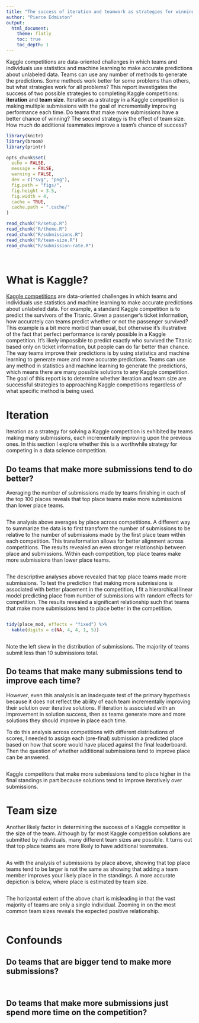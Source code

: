 ```yaml
---
title: "The success of iteration and teamwork as strategies for winning Kaggle competitions"
author: "Pierce Edmiston"
output:
  html_document:
    theme: flatly
    toc: true
    toc_depth: 1
---
```


Kaggle competitions are data-oriented challenges in which teams and individuals use statistics and machine learning to make accurate predictions about unlabeled data. Teams can use any number of methods to generate the predictions. Some methods work better for some problems than others, but what strategies work for all problems? This report investigates the success of two possible strategies to completing Kaggle competitions: **iteration** and **team size**. Iteration as a strategy in a Kaggle competition is making multiple submissions with the goal of incrementally improving performance each time. Do teams that make more submissions have a better chance of winning? The second strategy is the effect of team size. How much do additional teammates improve a team's chance of success?

```r
library(knitr)
library(broom)
library(printr)

opts_chunk$set(
  echo = FALSE,
  message = FALSE,
  warning = FALSE,
  dev = c("svg", "png"),
  fig.path = "figs/",
  fig.height = 3.5,
  fig.width = 4,
  cache = TRUE,
  cache.path = ".cache/"
)

read_chunk("R/setup.R")
read_chunk("R/theme.R")
read_chunk("R/submissions.R")
read_chunk("R/team-size.R")
read_chunk("R/submission-rate.R")
```

```r
```

```r
```

# What is Kaggle?

[Kaggle competitions](https://kaggle.com) are data-oriented challenges in which teams and individuals use statistics and machine learning to make accurate predictions about unlabeled data. For example, a standard Kaggle competition is to predict the survivors of the Titanic. Given a passenger's ticket information, how accurately can teams predict whether or not the passenger survived? This example is a bit more morbid than usual, but otherwise it's illustrative of the fact that perfect performance is rarely possible in a Kaggle competition. It's likely impossible to predict exactly who survived the Titanic based only on ticket information, but people can do far better than chance. The way teams improve their predictions is by using statistics and machine learning to generate more and more accurate predictions. Teams can use any method in statistics and machine learning to generate the predictions, which means there are many possible solutions to any Kaggle competition. The goal of this report is to determine whether iteration and team size are successful strategies to approaching Kaggle competitions regardless of what specific method is being used.

# Iteration

Iteration as a strategy for solving a Kaggle competition is exhibited by teams making many submissions, each incrementally improving upon the previous ones. In this section I explore whether this is a worthwhile strategy for competing in a data science competition.

## Do teams that make more submissions tend to do better?

Averaging the number of submissions made by teams finishing in each of the top 100 places reveals that top place teams make more submissions than lower place teams.

```r
```

The analysis above averages by place across competitions. A different way to summarize the data is to first transform the number of submissions to be relative to the number of submissions made by the first place team within each competition. This transformation allows for better alignment across competitions. The results revealed an even stronger relationship between place and submissions. Within each competition, top place teams make more submissions than lower place teams.

```r
```

The descriptive analyses above revealed that top place teams made more submissions. To test the prediction that making more submissions is associated with better placement in the competition, I fit a hierarchical linear model predicting place from number of submissions with random effects for competition. The results revealed a significant relationship such that teams that make more submissions tend to place better in the competition.

```r
```

```r
tidy(place_mod, effects = "fixed") %>%
  kable(digits = c(NA, 4, 4, 1, 5))
```

```r
```

Note the left skew in the distribution of submissions. The majority of teams submit less than 10 submissions total.

## Do teams that make many submissions tend to improve each time?

However, even this analysis is an inadequate test of the primary hypothesis because it does not reflect the ability of each team incrementally improving their solution over iterative solutions. If iteration is associated with an improvement in solution success, then as teams generate more and more solutions they should improve in place each time.

To do this analysis across competitions with different distributions of scores, I needed to assign each (pre-final) submission a predicted place based on how that score would have placed against the final leaderboard. Then the question of whether additional submissions tend to improve place can be answered.

```r
```

Kaggle competitors that make more submissions tend to place higher in the final standings in part because solutions tend to improve iteratively over submissions.

# Team size

Another likely factor in determining the success of a Kaggle competitor is the size of the team. Although by far most Kaggle competition solutions are submitted by individuals, many different team sizes are possible. It turns out that top place teams are more likely to have additional teammates.

```r
```

As with the analysis of submissions by place above, showing that top place teams tend to be larger is not the same as showing that adding a team member improves your likely place in the standings. A more accurate depiction is below, where place is estimated by team size.

```r
```

The horizontal extent of the above chart is misleading in that the vast majority of teams are only a single individual. Zooming in on the most common team sizes reveals the expected positive relationship.

```r
```

# Confounds

## Do teams that are bigger tend to make more submissions?

```r
```

```r
```

## Do teams that make more submissions just spend more time on the competition?

```r
```

```r
```

```r
```

```r
```